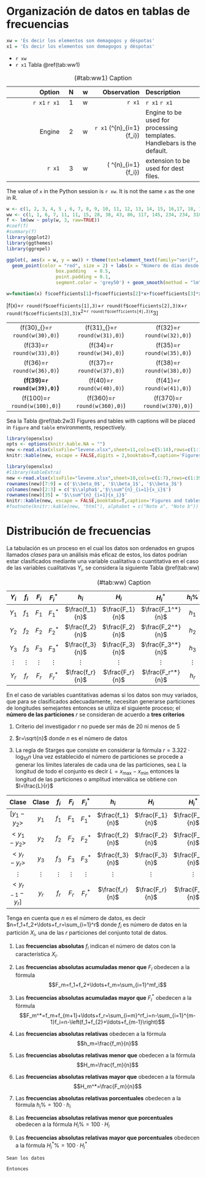 # Organización de datos en tablas de frecuencias
```r
xw = 'Es decir los elementos son demagogos y déspotas' 
x1 = 'Es decir los elementos son demagogos y déspotas' 
```
* `r xw`
* `r x1`
Tabla \@ref(tab:ww1)

Table: (\#tab:ww1) Caption

| Option | N |w|Observation| Description |
| ---------:|:-:|-|--------:|:---------|
| `r x1`  `r x1`  | 1|w|`r x1` | `r x1` `r x1` |
| Engine |2|w|`r x1` \(\sum^{n}_{i=1}{f_i}\)| Engine to be used for processing templates. Handlebars is the default. |
| `r x1`    |3|w| \( \sum^{n}_{i=1}{f_i}\)| extension to be used for dest files. |





The value of `x` in the Python session is `r xw`.
It is not the same `x` as the one in R.

```r
w <- c(1, 2, 3, 4, 5 , 6, 7, 8, 9, 10, 11, 12, 13, 14, 15, 16,17, 18, 19, 20, 21, 22, 23, 24, 25, 26,27,28,29,30)
ww <- c(1, 1, 6, 7, 11, 11, 15, 28, 38, 43, 86, 117, 145, 234, 234, 318, 363, 395, 416, 480, 580, 635, 671, 852, 950, 1065,1323,1414,1595,1746)
f <- lm(ww ~ poly(w, 3, raw=TRUE))
#coef(f)
#summary(f)
library(ggplot2)
library(ggthemes)
library(ggrepel)

ggplot(, aes(x = w, y = ww)) + theme(text=element_text(family="serif", size=12)) + 
  geom_point(color = "red", size = 2) + labs(x = "Número de días desde 5/3/20:1",y="Número de casos")+geom_label_repel(aes(label = ww, family="serif"),size = 5,
                  box.padding   = 0.5, 
                  point.padding = 0.1,
                  segment.color = 'grey50') + geom_smooth(method = "lm", fullrange=TRUE, formula = y ~ poly(x, 3, raw=TRUE), se = TRUE)+theme_tufte(ticks = TRUE)

w=function(x) f$coefficients[1]+f$coefficients[2]*x+f$coefficients[3]*x^2+f$coefficients[4]*x^3
```

\[f(x)=`r round(f$coefficients[1],3)`+`r round(f$coefficients[2],3)`x+`r round(f$coefficients[3],3)`x^2+`r round(f$coefficients[4],3)`x^3\]

| | | |
| :--------------------: | :------------------------: | :---------------------: |
|\(f(30)_{\text{04 abril}}=`r round(w(30),0)`\) | \(f(31)_{\text{05 abril}}=`r round(w(31),0)`\) | \(f(32)=`r round(w(32),0)`\) |
|\(f(33)=`r round(w(33),0)`\) | \(f(34)=`r round(w(34),0)`\) | \(f(35)=`r round(w(35),0)`\) |
|\(f(36)=`r round(w(36),0)`\) | \(f(37)=`r round(w(37),0)`\) | \(f(38)=`r round(w(38),0)`\) |
|**\(f(39)=`r round(w(39),0)`\)** | \(f(40)=`r round(w(40),0)`\) | \(f(41)=`r round(w(41),0)`\) |
|\(f(100)=`r round(w(100),0)`\) |\(f(360)=`r round(w(360),0)`\) | \(f(370)=`r round(w(370),0)`\) |


Sea la Tabla \@ref(tab:2w3) Figures and tables with captions will be placed in `figure` and `table` environments, respectively.

```r
library(openxlsx)
opts <- options(knitr.kable.NA = "")
new <-read.xlsx(xlsxFile="levene.xlsx",sheet=11,cols=c(5:14),rows=c(1:18),colNames=T)
knitr::kable(new, escape = FALSE,digits = 2,booktabs=T,caption='Figures and tables with captions will be placed in `figure`',linesep = "",longtable=T, align = "ccccccccc")
```

```r
library(openxlsx)
#library(kableExtra)
new <-read.xlsx(xlsxFile="levene.xlsx",sheet=10,cols=c(1:7),rows=c(1:39),colNames=T)
rownames(new)[7:9] = c('$\\beta_0$', '$\\beta_1$', '$\\beta_3$')
colnames(new)[2:3] = c('$\\alpha$','$\\sum^{n}_{i=1}{x_i}$')
rownames(new)[35] = '$\\sum^{n}_{i=1}{x_i}$'
knitr::kable(new, escape = FALSE,booktabs=T,caption='Figures and tables with captions will be placed in `figure`',linesep = "",longtable=T)
#footnote(knitr::kable(new, "html"), alphabet = c("Note a", "Note b"))
```

<!-- Figures and tables with captions will be placed in `figure` and `table` environments, respectively Figura \@ref(fig:www) -->

<!-- ```{r www, fig.cap='Here is a nice figure 100!',  fig.width = 5, fig.asp=.75, fig.align='center', echo=FALSE,warning = FALSE,message = FALSE,tidy=FALSE} -->
<!-- library(extrafont) -->
<!-- library(tidyverse) -->
<!-- par(mar = c(4, 4, .1, .1)) -->
<!-- plot(pressure, type = 'b', pch = 9, family = "serif",ylab="",xlab="") -->
<!-- text(200, 200, "Sans Italic text", font = 3) -->
<!-- text(80, 80, "Serif text", family = "Times New Roman") -->
<!-- title(ylab="Withinwww-cluster variance", line=2.2, family="serif") -->
<!-- title(xlab="Within-cluster variancewwww", line=2.2, family="serif") -->
<!-- ``` -->


<!-- ctrl shift c -->
<!-- ```{r wwwww, fig.cap='Here is a nice figure 100!',  fig.width = 5, fig.asp=.75, fig.align='center', echo=FALSE,warning = FALSE,message = FALSE,tidy=FALSE} -->
<!-- library(extrafont) -->
<!-- library(tidyverse) -->
<!-- new <-read.xlsx(xlsxFile="levene.xlsx",sheet=11,cols=c(1:3),rows=c(2:33),colNames=FALSE) -->
<!-- Temperature <- new$X2 -->
<!-- h <- hist(Temperature, xlab="", ylab="", -->
<!--           #yaxt='n',lab=c(6,5,7), # no ticks on y axis, all ticks on x -->
<!--           ylim=c(0,12), -->
<!--           breaks=5, -->
<!--           family = "serif", -->
<!--           main=NULL, -->
<!--           xlim=c(4,8), -->
<!-- col="magenta",plot.margin = margin(0, 0, -0.5, -0.3, "cm"), -->
<!-- ) -->
<!-- text(h$mids,h$counts,labels=h$counts, adj=c(0.5, -0.5), family = "serif")# top frecuencia. -->
<!-- title(ylab="Within-cluster variance", line=2.2, family="serif") -->
<!-- title(xlab="Within-cluster variance", line=2.2, family="serif") -->
<!-- ``` -->


# Distribución de frecuencias

La tabulación es un proceso en el cual los datos son ordenados en grupos llamados *clases* para un análisis más eficaz de estos, los datos podrían estar clasificados mediante una variable cualitativa o cuantitativa en el caso de las variables cualitativas $Y_i$, se considera la siguiente Tabla \@ref(tab:ww)

Table: (\#tab:ww) Caption

| $Y_i$| $f_i$ | $F_i$ | $F_i^*$ | $h_i$ | $H_i$ | $H_i^*$ | $h_i\%$ | $H_i\%$ | $H_i^*\%$ 
|:---:|:---:|:---:|:---:|:---:|:---:|:---:|:---:|:---:|:---:|
| $Y_1$ | $f_1$ | $F_1$ | $F_1^*$ | $\frac{f_1}{n}$ | $\frac{F_1}{n}$ | $\frac{F_1^*}{n}$|$h_1$|$H_1$|$H_1^*$|
| $Y_2$ | $f_2$ | $F_2$ | $F_2^*$ | $\frac{f_2}{n}$ | $\frac{F_2}{n}$ | $\frac{F_2^*}{n}$|$h_2$|$H_2$|$H_1^*$|
| $Y_3$ | $f_3$ | $F_3$ | $F_3^*$ | $\frac{f_3}{n}$ | $\frac{F_3}{n}$ | $\frac{F_3^*}{n}$|$h_3$|$H_3$|$H_1^*$|
| $\vdots$ | $\vdots$ | $\vdots$ | $\vdots$ |       $\vdots$ | $\vdots$ | $\vdots$|$\vdots$|$\vdots$|$\vdots$|$\vdots$|
| $Y_r$ | $f_r$ | $F_r$ |$F_r^*$ | $\frac{f_r}{n}$ | $\frac{F_r}{n}$ | $\frac{F_r^*}{n}$|$h_r$|$H_r$|$H_1^*$|

En el caso de variables cuantitativas ademas si los datos son muy variados,  que para se clasificados adecuadamente, necesitan generarse particiones de longitudes semejantes entonces se utiliza el siguiente proceso; el **número de las particiones** $r$ se consideran de acuerdo a **tres criterios** 

1. Criterio del investigador $r$ no puede ser más de 20 ni menos de 5

2. $r=\sqrt{n}$ donde $n$ es el número de datos

3. La regla de Starges que consiste en considerar la fórmula $r=3.322\cdot\log_{10} n$ 
Una vez establecido el número  de particiones se procede a generar los límites laterales de cada una de las particiones, sea $L$ la longitud de todo el conjunto es decir $L=x_{\text{max}}-x_{\text{min}}$ entonces la longitud de las particiones o amplitud interválica  se obtiene con $l=\frac{L}{r}$

| Clase| Clase | $f_i$ | $F_i$ | $F_i^*$ | $h_i$ | $H_i$ | $H_i^*$ | $\ldots$ | $H_i\%$ | $H_i^*\%$ 
|:---:|:---:|:---:|:---:|:---:|:---:|:---:|:---:|:---:|
| $[y_1-y_2>$ |$y_1$| $f_1$ | $F_1$ | $F_1^*$ | $\frac{f_1}{n}$ | $\frac{F_1}{n}$ | $\frac{F_1^*}{n}$|$\ldots$|$H_1$|$H_1^*$|
| $<y_1-y_2>$ |$y_2$| $f_2$ | $F_2$ | $F_2^*$ | $\frac{f_2}{n}$ | $\frac{F_2}{n}$ | $\frac{F_2^*}{n}$|$\ldots$|$H_2$|$H_1^*$|
| $<y_{r}-y_r>$ |$y_3$| $f_3$ | $F_3$ | $F_3^*$ | $\frac{f_3}{n}$ | $\frac{F_3}{n}$ | $\frac{F_3^*}{n}$|$\ldots$|$H_3$|$H_1^*$|
| $\vdots$ | $\vdots$ | $\vdots$ | $\vdots$ |       $\vdots$ | $\vdots$ | $\vdots$|$\vdots$|$\vdots$|$\vdots$|$\vdots$|
| $<y_{r-1}-y_r]$ |$y_r$| $f_r$ | $F_r$ |$F_r^*$ | $\frac{f_r}{n}$ | $\frac{F_r}{n}$ | $\frac{F_r^*}{n}$|$...$|$H_r$|$H_1^*$|

Tenga en cuenta que  $n$ es el número de datos, es decir $n=f_1+f_2+\ldots+f_r=\sum_{i=1}^r$ donde $f_i$ es número de datos en la partición $X_i$, una de las $r$ particiones del conjunto total de datos.


1. Las **frecuencias absolutas**\index{frecuencias absolutas} $f_i$ indican el número de datos con la característica $X_i$.
1. Las **frecuencias absolutas acumuladas menor que**\index{frecuencias absolutas acumuladas menor que} $F_i$ obedecen a la fórmula 
$$F_m=f_1+f_2+\ldots+f_m=\sum_{i=1}^mf_i$$
1. Las **frecuencias absolutas acumuladas mayor que** $F_i^*$ obedecen a la fórmula 
$$F_m^*=f_m+f_{m+1}+\ldots+f_r=\sum_{i=m}^rf_i=n-\sum_{i=1}^{m-1}f_i=n-\left(f_1+f_{2}+\ldots+f_{m-1}\right)$$
1. Las **frecuencias absolutas relativas**\index{frecuencias absolutas relativas}  obedecen a la fórmula 
$$h_m=\frac{f_m}{n}$$
1. Las **frecuencias absolutas relativas  menor que**\index{frecuencias absolutas relativas  menor que} obedecen a la fórmula 
$$H_m=\frac{f_m}{n}$$
1. Las **frecuencias absolutas relativas  mayor que** obedecen a la fórmula 
$$H_m^*=\frac{F_m}{n}$$



1. Las **frecuencias absolutas relativas porcentuales** obedecen a la fórmula 
$h_i\%=100\cdot h_i$
1. Las **frecuencias absolutas relativas  menor que porcentuales** obedecen a la fórmula 
$H_i\%=100\cdot H_i$
1. Las **frecuencias absolutas relativas  mayor que porcentuales** obedecen a la fórmula 
$H_i^*\%=100\cdot H_i^*$

```exercise
Sean los datos 
```

```solution
Entonces
  
```


